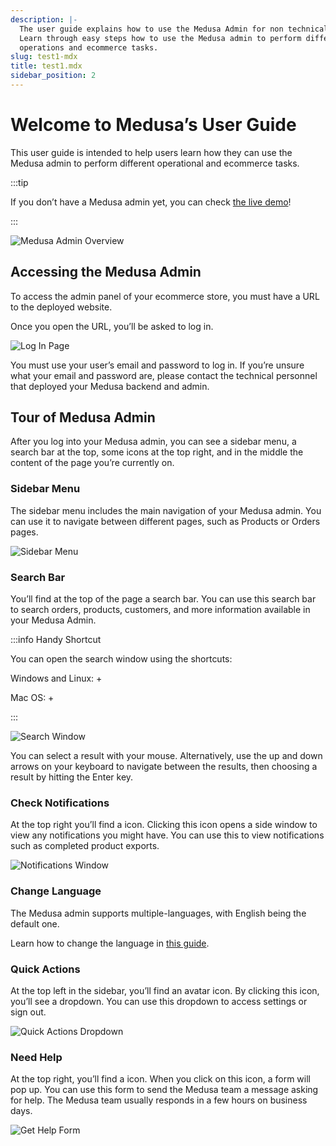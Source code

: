```yaml
---
description: |-
  The user guide explains how to use the Medusa Admin for non technical users.
  Learn through easy steps how to use the Medusa admin to perform different
  operations and ecommerce tasks.
slug: test1-mdx
title: test1.mdx
sidebar_position: 2
---
```




# Welcome to Medusa’s User Guide

This user guide is intended to help users learn how they can use the Medusa admin to perform different operational and ecommerce tasks.

:::tip

If you don’t have a Medusa admin yet, you can check [the live demo](https://demo.medusajs.com/)!

:::

![Medusa Admin Overview](https://res.cloudinary.com/dza7lstvk/image/upload/v1673455647/Medusa%20Docs/User%20Guide/Screenshot_2023-01-11_at_6.46.06_PM_sirvel.png)

## Accessing the Medusa Admin

To access the admin panel of your ecommerce store, you must have a URL to the deployed website.

Once you open the URL, you’ll be asked to log in.

![Log In Page](https://res.cloudinary.com/dza7lstvk/image/upload/v1680249817/Medusa%20Docs/User%20Guide/Screenshot_2023-03-31_at_11.02.49_AM_uiv0hl.png)

You must use your user’s email and password to log in. If you’re unsure what your email and password are, please contact the technical personnel that deployed your Medusa backend and admin.

## Tour of Medusa Admin

After you log into your Medusa admin, you can see a sidebar menu, a search bar at the top, some icons at the top right, and in the middle the content of the page you’re currently on.

### Sidebar Menu

The sidebar menu includes the main navigation of your Medusa admin. You can use it to navigate between different pages, such as Products or Orders pages.

![Sidebar Menu](https://res.cloudinary.com/dza7lstvk/image/upload/v1673455798/Medusa%20Docs/User%20Guide/Screenshot_2023-01-11_at_6.49.48_PM_bj2bik.png)

### Search Bar

You’ll find at the top of the page a search bar. You can use this search bar to search orders, products, customers, and more information available in your Medusa Admin.

:::info Handy Shortcut

You can open the search window using the shortcuts:

Windows and Linux: +

Mac OS: +

:::

![Search Window](https://res.cloudinary.com/dza7lstvk/image/upload/v1667923987/Medusa%20Docs/User%20Guide/z9a1NLK_ojyfn0.png)

You can select a result with your mouse. Alternatively, use the up and down arrows on your keyboard to navigate between the results, then choosing a result by hitting the Enter key.

### Check Notifications

At the top right you’ll find a icon. Clicking this icon opens a side window to view any notifications you might have. You can use this to view notifications such as completed product exports.

![Notifications Window](https://res.cloudinary.com/dza7lstvk/image/upload/v1667924034/Medusa%20Docs/User%20Guide/cTIu9yP_ubsbqx.png)

### Change Language

The Medusa admin supports multiple-languages, with English being the default one.

Learn how to change the language in [this guide](./user-guide/users/profile.md#change-admin-language).

### Quick Actions

At the top left in the sidebar, you’ll find an avatar icon. By clicking this icon, you’ll see a dropdown. You can use this dropdown to access settings or sign out.

![Quick Actions Dropdown](https://res.cloudinary.com/dza7lstvk/image/upload/v1673455879/Medusa%20Docs/User%20Guide/Screenshot_2023-01-11_at_6.50.52_PM_tfduvw.png)

### Need Help

At the top right, you’ll find a icon. When you click on this icon, a form will pop up. You can use this form to send the Medusa team a message asking for help. The Medusa team usually responds in a few hours on business days.

![Get Help Form](https://res.cloudinary.com/dza7lstvk/image/upload/v1667924070/Medusa%20Docs/User%20Guide/8Fpa0gr_sjovih.png)